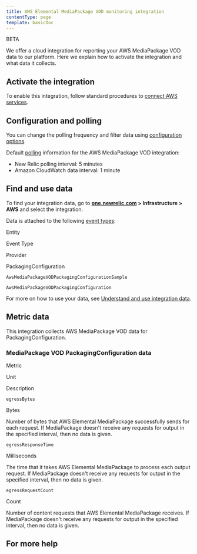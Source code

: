 ```yaml
---
title: AWS Elemental MediaPackage VOD monitoring integration
contentType: page
template: basicDoc
---
```


BETA

We offer a cloud integration for reporting your AWS MediaPackage VOD data to our platform. Here we explain how to activate the integration and what data it collects.

## Activate the integration

To enable this integration, follow standard procedures to [connect AWS services](/docs/infrastructure/infrastructure-integrations/getting-started/connect-aws-integrations-infrastructure).

## Configuration and polling

You can change the polling frequency and filter data using [configuration options](/docs/integrations/new-relic-integrations/getting-started/configure-polling-frequency-data-collection-cloud-integrations).

Default [polling](/docs/infrastructure/amazon-integrations/aws-integrations-list/aws-polling-intervals-infrastructure-integrations) information for the AWS MediaPackage VOD integration:

*   New Relic polling interval: 5 minutes
*   Amazon CloudWatch data interval: 1 minute

## Find and use data

To find your integration data, go to **[one.newrelic.com](https://one.newrelic.com/ "Link opens in a new window.") \> Infrastructure > AWS** and select the integration.

Data is attached to the following [event types](/docs/insights/use-insights-ui/getting-started/introduction-new-relic-insights#event-type):

Entity

Event Type

Provider

PackagingConfiguration

`AwsMediaPackageVODPackagingConfigurationSample`

`AwsMediaPackageVODPackagingConfiguration`

For more on how to use your data, see [Understand and use integration data](/docs/infrastructure/integrations/find-use-infrastructure-integration-data).

## Metric data

This integration collects AWS MediaPackage VOD data for PackagingConfiguration.

### MediaPackage VOD PackagingConfiguration data

Metric

Unit

Description

`egressBytes`

Bytes

Number of bytes that AWS Elemental MediaPackage successfully sends for each request. If MediaPackage doesn't receive any requests for output in the specified interval, then no data is given.

`egressResponseTime`

Milliseconds

The time that it takes AWS Elemental MediaPackage to process each output request. If MediaPackage doesn't receive any requests for output in the specified interval, then no data is given.

`egressRequestCount`

Count

Number of content requests that AWS Elemental MediaPackage receives. If MediaPackage doesn't receive any requests for output in the specified interval, then no data is given.

## For more help